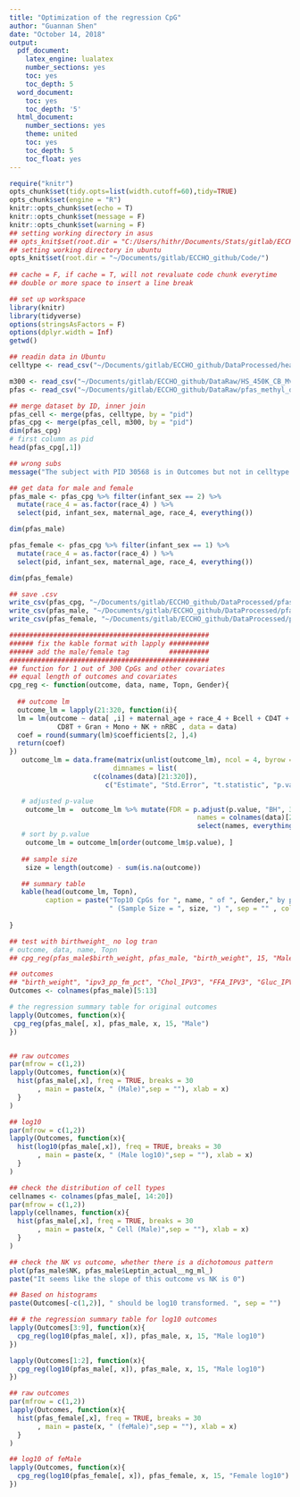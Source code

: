 ```yaml
---
title: "Optimization of the regression CpG"
author: "Guannan Shen"
date: "October 14, 2018"
output:
  pdf_document:
    latex_engine: lualatex
    number_sections: yes
    toc: yes
    toc_depth: 5
  word_document:
    toc: yes
    toc_depth: '5'
  html_document:
    number_sections: yes
    theme: united
    toc: yes
    toc_depth: 5
    toc_float: yes
---
```


```r
require("knitr")
opts_chunk$set(tidy.opts=list(width.cutoff=60),tidy=TRUE)
opts_chunk$set(engine = "R")
knitr::opts_chunk$set(echo = T)
knitr::opts_chunk$set(message = F)
knitr::opts_chunk$set(warning = F)
## setting working directory in asus 
## opts_knit$set(root.dir = "C:/Users/hithr/Documents/Stats/gitlab/ECCHO_Guannan/Code/")
## setting working directory in ubuntu
opts_knit$set(root.dir = "~/Documents/gitlab/ECCHO_github/Code/")
                                                 
## cache = F, if cache = T, will not revaluate code chunk everytime
## double or more space to insert a line break
```


```r
## set up workspace
library(knitr)
library(tidyverse)
options(stringsAsFactors = F)
options(dplyr.width = Inf)
getwd()
```

```r
## readin data in Ubuntu
celltype <- read_csv("~/Documents/gitlab/ECCHO_github/DataProcessed/healthy_start_cordblood_cellcounts_id.txt")

m300 <- read_csv("~/Documents/gitlab/ECCHO_github/DataRaw/HS_450K_CB_Mval_normbatch_StarlingSubset_10-01-18.csv")
pfas <- read_csv("~/Documents/gitlab/ECCHO_github/DataRaw/pfas_methyl_di.csv")

## merge dataset by ID, inner join
pfas_cell <- merge(pfas, celltype, by = "pid")
pfas_cpg <- merge(pfas_cell, m300, by = "pid")
dim(pfas_cpg)
# first column as pid
head(pfas_cpg[,1])

## wrong subs
message("The subject with PID 30568 is in Outcomes but not in celltype and top 300 CpG")

## get data for male and female 
pfas_male <- pfas_cpg %>% filter(infant_sex == 2) %>% 
  mutate(race_4 = as.factor(race_4) ) %>% 
  select(pid, infant_sex, maternal_age, race_4, everything())

dim(pfas_male)

pfas_female <- pfas_cpg %>% filter(infant_sex == 1) %>% 
  mutate(race_4 = as.factor(race_4) ) %>% 
  select(pid, infant_sex, maternal_age, race_4, everything())

dim(pfas_female)

## save .csv
write_csv(pfas_cpg, "~/Documents/gitlab/ECCHO_github/DataProcessed/pfas_cpg.csv")
write_csv(pfas_male, "~/Documents/gitlab/ECCHO_github/DataProcessed/pfas_male.csv")
write_csv(pfas_female, "~/Documents/gitlab/ECCHO_github/DataProcessed/pfas_female.csv")

```

```r
##################################################
###### fix the kable format with lapply ##########
###### add the male/female tag          ##########
##################################################
## function for 1 out of 300 CpGs and other covariates
## equal length of outcomes and covariates
cpg_reg <- function(outcome, data, name, Topn, Gender){
  
  ## outcome lm
  outcome_lm = lapply(21:320, function(i){
  lm = lm(outcome ~ data[ ,i] + maternal_age + race_4 + Bcell + CD4T +
            CD8T + Gran + Mono + NK + nRBC , data = data)
  coef = round(summary(lm)$coefficients[2, ],4)
  return(coef)
})
   outcome_lm = data.frame(matrix(unlist(outcome_lm), ncol = 4, byrow = TRUE,
                          dimnames = list(
                     c(colnames(data)[21:320]),
                        c("Estimate", "Std.Error", "t.statistic", "p.value"))))

   # adjusted p-value
    outcome_lm =  outcome_lm %>% mutate(FDR = p.adjust(p.value, "BH", 300 ),
                                               names = colnames(data)[21:320] ) %>% 
                                               select(names, everything())
   # sort by p.value
    outcome_lm = outcome_lm[order(outcome_lm$p.value), ]
 
   ## sample size 
    size = length(outcome) - sum(is.na(outcome))

   ## summary table 
   kable(head(outcome_lm, Topn), 
         caption = paste("Top10 CpGs for ", name, " of ", Gender," by p.value",
                         " (Sample Size = ", size, ") ", sep = "" , collapse = ""))
  
}

## test with birthweight_ no log tran
# outcome, data, name, Topn
## cpg_reg(pfas_male$birth_weight, pfas_male, "birth_weight", 15, "Male")

## outcomes
## "birth_weight", "ipv3_pp_fm_pct", "Chol_IPV3", "FFA_IPV3", "Gluc_IPV3", "HDL_IPV3", "Insu_IPV3"             "Trig_IPV3", "Leptin_actual__ng_ml_"
Outcomes <- colnames(pfas_male)[5:13]

# the regression summary table for original outcomes 
lapply(Outcomes, function(x){
 cpg_reg(pfas_male[, x], pfas_male, x, 15, "Male")
})



```

```r

## raw outcomes 
par(mfrow = c(1,2))
lapply(Outcomes, function(x){
  hist(pfas_male[,x], freq = TRUE, breaks = 30
       , main = paste(x, " (Male)",sep = ""), xlab = x)
  }
)

## log10
par(mfrow = c(1,2))
lapply(Outcomes, function(x){
  hist(log10(pfas_male[,x]), freq = TRUE, breaks = 30
       , main = paste(x, " (Male log10)",sep = ""), xlab = x)
  }
)

## check the distribution of cell types 
cellnames <- colnames(pfas_male[, 14:20])
par(mfrow = c(1,2))
lapply(cellnames, function(x){
  hist(pfas_male[,x], freq = TRUE, breaks = 30
       , main = paste(x, " Cell (Male)",sep = ""), xlab = x)
  }
)

## check the NK vs outcome, whether there is a dichotomous pattern
plot(pfas_male$NK, pfas_male$Leptin_actual__ng_ml_)
paste("It seems like the slope of this outcome vs NK is 0")

## Based on histograms
paste(Outcomes[-c(1,2)], " should be log10 transformed. ", sep = "")

## # the regression summary table for log10 outcomes 
lapply(Outcomes[3:9], function(x){
  cpg_reg(log10(pfas_male[, x]), pfas_male, x, 15, "Male log10")
})

lapply(Outcomes[1:2], function(x){
  cpg_reg(log10(pfas_male[, x]), pfas_male, x, 15, "Male log10")
})

```

```r
## raw outcomes 
par(mfrow = c(1,2))
lapply(Outcomes, function(x){
  hist(pfas_female[,x], freq = TRUE, breaks = 30
       , main = paste(x, " (feMale)",sep = ""), xlab = x)
  }
)

## log10 of feMale
lapply(Outcomes, function(x){
  cpg_reg(log10(pfas_female[, x]), pfas_female, x, 15, "Female log10")
})


```
